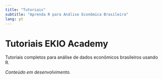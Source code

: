 ```yaml
---
title: "Tutoriais"
subtitle: "Aprenda R para Análise Econômica Brasileira"
lang: pt
---
```


# Tutoriais EKIO Academy

Tutoriais completos para análise de dados econômicos brasileiros usando R.

*Conteúdo em desenvolvimento.*